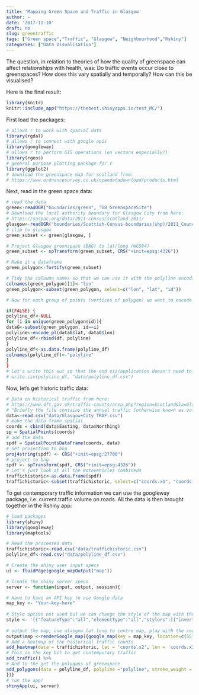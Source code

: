 ```yaml
---
title: 'Mapping Green Space and Traffic in Glasgow'
author: ~
date: '2017-11-10'
draft: no
slug: greentraffic
tags: ["Green space","Traffic", "Glasgow", "Neighbourhood","Rshiny"]
categories: ["Data Visualisation"]
---
```


The question, in relation to theories of how the quality of greenspace can affect relationships with health, was: Do traffic events occur close to greenspaces? How does this vary spatially and temporally? How can this be visualised?

Here is the final result:
```r
library(knitr)
knitr::include_app("https://thebest.shinyapps.io/test_MC/")
```


First load the packages:

```r
# allows r to work with spatial data
library(rgdal)
# allows r to connect with google apis
library(googleway)
# allows r to perform GIS operations (on vectors especially?)
library(rgeos)
# general purpose plotting package for r
library(ggplot2)
# download the greenspace map for scotland from:
# https://www.ordnancesurvey.co.uk/opendatadownload/products.html
```

Next, read in the green space data:

```r
# read the data
green<-readOGR("boundaries/green", "GB_GreenspaceSite")
# Download the local authority boundary for Glasgow City from here:
# https://saspac.org/data/2011-census/scotland-2011/
glasgow<-readOGR("boundaries/Scottish-Census-boundaries(shp)/2011_Council_Area/CA_2011_EoR_Glasgow_City", "CA_2011_EoR_Glasgow_City")
# clip to glasgow
green_subset <- green[glasgow, ]

# Project Glasgow greenspace (BNG) to lat/long (WGS84)
green_subset <- spTransform(green_subset, CRS("+init=epsg:4326"))

# Make it a dataframe
green_polygon<-fortify(green_subset)

# Tidy the coloumn names so that we can use it with the polyline encoding function
colnames(green_polygon)[1]<-"lon"
green_polygon<-subset(green_polygon, select=c("lon", "lat", "id"))

# Now for each group of points (vertices of polygon) we want to encode the polygon using the "encode_pl" function from the package googleway (comment block it do it doens't run everytime)

if(FALSE) {
polyline_df<-NULL
for (i in unique(green_polygon$id)){
dataG<-subset(green_polygon, id==i)
polyline<-encode_pl(dataG$lat, dataG$lon)
polyline_df<-rbind(df, polyline)
}
polyline_df<-as.data.frame(polyline_df)
colnames(polyline_df)<-"polyline"
}
}
# Let's write this out so that the end viz/application doesn't need to do this bit again
# write.csv(polyline_df, "data/polyline_df.csv")
```

Now, let's get historic traffic data:
```r
# Data on historical traffic from here:
# https://www.dft.gov.uk/traffic-counts/area.php?region=Scotland&la=Glasgow+City
# "Briefly the file contains the annual traffic (otherwise known as volume of traffic) on each link of the major road network. This is calculated by multiplying the Annual average daily flow (AADF) by the corresponding length of road and by the number of days in the year""
data<-read.csv("data/Glasgow+City_TRAF.csv")
# make the data frame spatial
coords = cbind(data$Easting, data$Northing)
sp = SpatialPoints(coords)
# add the data
spdf = SpatialPointsDataFrame(coords, data)
# Set projection to bng
proj4string(spdf) <- CRS("+init=epsg:27700")
# project to bng
spdf <- spTransform(spdf, CRS("+init=epsg:4326"))
# Let's just look at all the motovehicles combineds
traffichistoric<-as.data.frame(spdf)
traffichistoric<-subset(traffichistoric, select=c("coords.x1", "coords.x2", "AllMotorVehicles"))
```

To get contemporary traffic information we can use the googleway package, i.e. current traffic volume on roads. All the data is then brought together in the Rshiny app:

```r
# load packages
library(shiny)
library(googleway)
library(maptools)

# Read the processed data
traffichistoric<-read.csv("data/traffichistoric.csv")
polyline_df<-read.csv("data/polyline_df.csv")

# Create the shiny user input specs
ui <- fluidPage(google_mapOutput("map"))

# Create the shiny server specs
server <- function(input, output, session){

# Have to have an API key to use Google data  
map_key <- "Your-key-here"
  
# Style option not used but we can change the style of the map with the following code:
style <- '[{"featureType":"all","elementType":"all","stylers":[{"invert_lightness":true}, {"saturation":10},{"lightness":30},{"gamma":0.5},{"hue":"#435158"}]}, {"featureType":"road.arterial","elementType":"all","stylers":[{"visibility":"simplified"}]}, {"featureType":"transit.station","elementType":"labels.text","stylers":[{"visibility":"off"}]}]'
  
# output the map, use glasgow lat long to centre map, play with the zoom to make it look good
output$map <-renderGoogle_map({google_map(key = map_key, location=c(55.8642, -4.2518), zoom=13) %>%
# Add a heatmap of the historical traffic counts
add_heatmap(data = traffichistoric, lat = 'coords.x2', lon = 'coords.x1', option_opacity = 0.3) %>%
# This is the key bit to get contemporary traffic
add_traffic() %>% 
# And to the get the polygons of greenspace
add_polygons(data = polyline_df, polyline ="polyline", stroke_weight = 3, fill_colour = "green", stroke_colour = "black") 
})}
# run the app!
shinyApp(ui, server)
```

  
